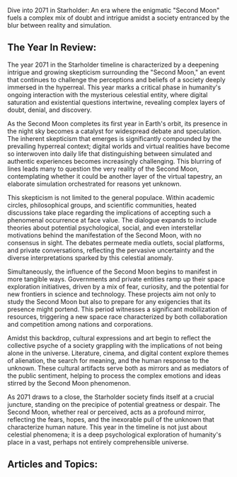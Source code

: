 Dive into 2071 in Starholder: An era where the enigmatic "Second Moon" fuels a complex mix of doubt and intrigue amidst a society entranced by the blur between reality and simulation.


## The Year In Review:
The year 2071 in the Starholder timeline is characterized by a deepening intrigue and growing skepticism surrounding the "Second Moon," an event that continues to challenge the perceptions and beliefs of a society deeply immersed in the hyperreal. This year marks a critical phase in humanity's ongoing interaction with the mysterious celestial entity, where digital saturation and existential questions intertwine, revealing complex layers of doubt, denial, and discovery.

As the Second Moon completes its first year in Earth's orbit, its presence in the night sky becomes a catalyst for widespread debate and speculation. The inherent skepticism that emerges is significantly compounded by the prevailing hyperreal context; digital worlds and virtual realities have become so interwoven into daily life that distinguishing between simulated and authentic experiences becomes increasingly challenging. This blurring of lines leads many to question the very reality of the Second Moon, contemplating whether it could be another layer of the virtual tapestry, an elaborate simulation orchestrated for reasons yet unknown.

This skepticism is not limited to the general populace. Within academic circles, philosophical groups, and scientific communities, heated discussions take place regarding the implications of accepting such a phenomenal occurrence at face value. The dialogue expands to include theories about potential psychological, social, and even interstellar motivations behind the manifestation of the Second Moon, with no consensus in sight. The debates permeate media outlets, social platforms, and private conversations, reflecting the pervasive uncertainty and the diverse interpretations sparked by this celestial anomaly.

Simultaneously, the influence of the Second Moon begins to manifest in more tangible ways. Governments and private entities ramp up their space exploration initiatives, driven by a mix of fear, curiosity, and the potential for new frontiers in science and technology. These projects aim not only to study the Second Moon but also to prepare for any exigencies that its presence might portend. This period witnesses a significant mobilization of resources, triggering a new space race characterized by both collaboration and competition among nations and corporations.

Amidst this backdrop, cultural expressions and art begin to reflect the collective psyche of a society grappling with the implications of not being alone in the universe. Literature, cinema, and digital content explore themes of alienation, the search for meaning, and the human response to the unknown. These cultural artifacts serve both as mirrors and as mediators of the public sentiment, helping to process the complex emotions and ideas stirred by the Second Moon phenomenon.

As 2071 draws to a close, the Starholder society finds itself at a crucial juncture, standing on the precipice of potential greatness or despair. The Second Moon, whether real or perceived, acts as a profound mirror, reflecting the fears, hopes, and the inexorable pull of the unknown that characterize human nature. This year in the timeline is not just about celestial phenomena; it is a deep psychological exploration of humanity's place in a vast, perhaps not entirely comprehensible universe.

## Articles and Topics:

